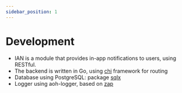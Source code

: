 ```yaml
---
sidebar_position: 1
---
```


# Development

- IAN is a module that provides in-app notifications to users, using RESTful.
- The backend is written in Go, using [chi](https://github.com/go-chi/chi) framework for routing
- Database using PostgreSQL: package [sqlx](https://github.com/jmoiron/sqlx)
- Logger using aoh-logger, based on [zap](https://go.uber.org/zap)